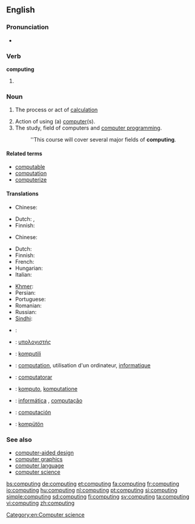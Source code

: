 {{wikipedia}}
==English==

===Pronunciation===
* {{audio|en-us-computing.ogg|Audio (US)}}

===Verb===
'''computing'''

# {{present participle of|compute}}

===Noun===
{{en-noun|-}}

# {{literally}} The process or act of [[calculation]]
# Action of using (a) [[computer]](s).
# The study, field of computers and [[computer programming]].
#: ''This course will cover several major fields of '''computing'''.

====Related terms====
* [[computable]]
* [[computation]]
* [[computerize]]

====Translations====
{{trans-see|calculation}}

{{trans-top|action of using a computer}}
* Chinese:
*: {{trreq|zh}}
{{trans-mid}}
* Dutch: {{t+|nl|computeren}}, {{t|nl|computergebruik|n}}
* Finnish: {{t-|fi|tietojenkäsittely}}
{{trans-bottom}}

{{trans-top|the study, field of computers and computer programming}}
* Chinese:
*: {{trreq|zh}}
* Dutch: {{t+|nl|informatica}}
* Finnish: {{t+|fi|tietojenkäsittelytiede}}
* French: {{t+|fr|informatique|f}}
* Hungarian: {{t-|hu|számítástechnika}}
* Italian: {{t|it|informatica|f}}
{{trans-mid}}
* [[Khmer]]: {{t|km|កុំព្យូទ័រវិទ្យា|tr=kompyuutoa vityie|sc=Khmr}}
* Persian: {{t-|fa|انفورماتیک|tr=anformâtik}}
* Portuguese: {{t|pt|Informática}}
* Romanian: {{t|ro|informatică|f}}
* Russian: {{t|ru|информатика|f|tr=informátika|sc=Cyrl}}
* [[Sindhi]]: {{t|sd|ڳڻپيوڀياس|tr=ganpyubhiyaas|sc=sd-Arab}}
{{trans-bottom}}

{{checktrans-top}}
* {{ttbc|sh}}: {{t+|hr|računarstvo|n}}
* {{ttbc|el}}: [[υπολογιστής]]
* {{ttbc|eo}}: [[komputili]]
* {{ttbc|fr}}: [[computation]], utilisation d'un ordinateur, [[informatique]]
* {{ttbc|ia}}: [[computatorar]]
* {{ttbc|nov}}: [[komputo]], [[komputatione]]
* {{ttbc|pt}}: [[informática]] {{f}}, [[computação]] {{f}}
* {{ttbc|es}}: [[computación]]
* {{ttbc|vo}}: [[kompütön]]
{{trans-bottom}}

===See also===
* [[computer-aided design]]
* [[computer graphics]]
* [[computer language]]
* [[computer science]]

[[Category:en:Computer science]]

[[bs:computing]]
[[de:computing]]
[[et:computing]]
[[fa:computing]]
[[fr:computing]]
[[io:computing]]
[[hu:computing]]
[[nl:computing]]
[[pt:computing]]
[[si:computing]]
[[simple:computing]]
[[sd:computing]]
[[fi:computing]]
[[sv:computing]]
[[ta:computing]]
[[vi:computing]]
[[zh:computing]]